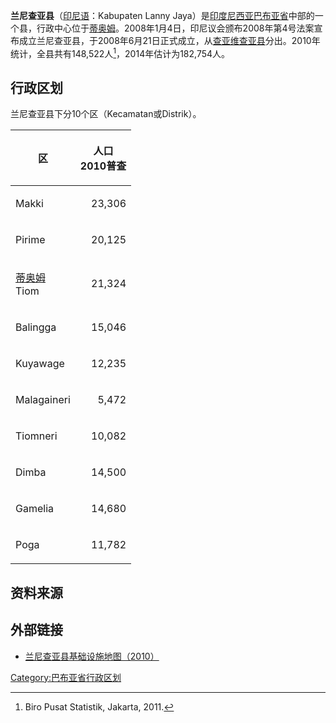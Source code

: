 {{Infobox settlement
| name = 兰尼查亚<br>Lanny Jaya
| settlement_type = 县<br>Kabupaten
| image_seal             = Lambang Kabupaten Lanny Jaya, Papua.jpg
|subdivision_type       = 國家
|subdivision_name       = {{IDN}}
|subdivision_type1      = 省份
|subdivision_name1      = [[巴布亚省|巴布亚省]]
|subdivision_type2      = 行政中心
|subdivision_name2      = [[蒂奥姆|蒂奥姆]]
| nickname = 
| capital = 
|government_type        = 
|leader_title           = 
|leader_name            = 
|leader_title1          = 
|leader_name1           = 
|leader_title2          =
|leader_name2           =
|leader_title3          =
|leader_name3           = 
|established_title      =  <!-- Settled -->
|established_date       = 
|established_title2     =  <!-- Incorporated (town) -->
|established_date2      = 
|established_title3     =  <!-- Incorporated (city) -->
|established_date3      = 
|area_magnitude         = 
|area_total_km2             = 	2,248
|area_total_sq_mi        = 
|area_land_km2              = 
|area_land_sq_mi         = 
|area_water_km2             = 
|area_water_sq_mi        = 
|area_water_percent     = 
|area_urban_km2             = 
|area_urban_sq_mi        = 
|area_metro_km2             = 
|area_metro_sq_mi        = 
|population_as_of       = 2014年
|population_note        = 
|population_total       = 182,754
|population_density_km2     = 81/km2 
|population_density_sq_mi = 
|population_metro       =
|population_density_metro_km2 =
|population_density_metro_sq_mi =
|population_urban       = 
|population_density_urban_km2 =
|population_density_urban_mi2 =
|timezone               = 印尼东部时区
|utc_offset             = +09:00
|timezone_DST           = 
|utc_offset_DST         = 
|latd= |latm= |lats= |latNS=
|longd= |longm= |longs= |longEW=
|elevation_m              = 
|elevation_ft           = 
|postal_code_type       =  <!-- enter ZIP code, Postcode, Post code, Postal code... -->
|postal_code            =
|area_code              = 
|website                = 
|footnotes              = 
}}

'''兰尼查亚县'''（[[印尼语|印尼语]]：Kabupaten Lanny Jaya）是[[印度尼西亚|印度尼西亚]][[巴布亚省|巴布亚省]]中部的一个县，行政中心位于[[蒂奥姆|蒂奥姆]]。2008年1月4日，印尼议会颁布2008年第4号法案宣布成立兰尼查亚县，于2008年6月21日正式成立，从[[查亚维查亚县|查亚维查亚县]]分出。2010年统计，全县共有148,522人<ref>Biro Pusat Statistik, Jakarta, 2011.</ref>，2014年估计为182,754人。

==行政区划==

兰尼查亚县下分10个区（Kecamatan或Distrik）。

{| class="wikitable"
|-
! 区 !! 人口<br>2010普查 
|-
| Makki ||align="right"| 23,306
|-
| Pirime ||align="right"| 20,125
|-
| [[蒂奥姆|蒂奥姆]]<br>Tiom || align="right"| 21,324
|-
| Balingga || align="right"| 15,046
|-
| Kuyawage ||align="right"| 12,235
|-
| Malagaineri || align="right"| 5,472
|-
| Tiomneri || align="right"| 10,082
|-
| Dimba ||align="right"| 14,500
|-
| Gamelia || align="right"| 14,680
|-
| Poga ||align="right"| 11,782
|}

==资料来源==

<references />

==外部链接==

* [http://loketpeta.pu.go.id/peta-infrastruktur-kabupaten-lanny-jaya-2010 兰尼查亚县基础设施地图（2010）] {{Wayback|url=http://loketpeta.pu.go.id/peta-infrastruktur-kabupaten-lanny-jaya-2010 |date=20190905234721 }}

{{巴布亚省行政区划}}

[[Category:巴布亚省行政区划|Category:巴布亚省行政区划]]